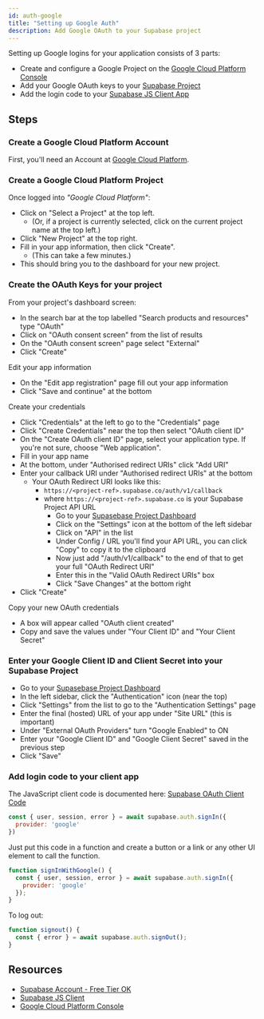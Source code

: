 ```yaml
---
id: auth-google
title: "Setting up Google Auth"
description: Add Google OAuth to your Supabase project
---
```



Setting up Google logins for your application consists of 3 parts:

* Create and configure a Google Project on the [Google Cloud Platform Console](https://console.cloud.google.com/home/dashboard)
* Add your Google OAuth keys to your [Supabase Project](https://supabase.io)
* Add the login code to your [Supabase JS Client App](https://github.com/supabase/supabase-js)

## Steps

### Create a Google Cloud Platform Account

First, you'll need an Account at [Google Cloud Platform](https://console.cloud.google.com/home/dashboard).

### Create a Google Cloud Platform Project

Once logged into *"Google Cloud Platform"*:

- Click on "Select a Project" at the top left.
  - (Or, if a project is currently selected, click on the current project name at the top left.)
- Click "New Project" at the top right.
- Fill in your app information, then click "Create".
  - (This can take a few minutes.)
- This should bring you to the dashboard for your new project.

### Create the OAuth Keys for your project

From your project's dashboard screen:

- In the search bar at the top labelled "Search products and resources" type "OAuth"
- Click on "OAuth consent screen" from the list of results
- On the "OAuth consent screen" page select "External"
- Click "Create"

Edit your app information

- On the "Edit app registration" page fill out your app information
- Click "Save and continue" at the bottom

Create your credentials

- Click "Credentials" at the left to go to the "Credentials" page
- Click "Create Credentials" near the top then select "OAuth client ID"
- On the "Create OAuth client ID" page, select your application type.  If you're not sure, choose "Web application".
- Fill in your app name
- At the bottom, under "Authorised redirect URIs" click "Add URI"
- Enter your callback URI under "Authorised redirect URIs" at the bottom
    - Your OAuth Redirect URI looks like this:
      - `https://<project-ref>.supabase.co/auth/v1/callback`
      - where `https://<project-ref>.supabase.co` is your Supabase Project API URL
          - Go to your [Supasebase Project Dashboard](https://supabase.io)
          - Click on the "Settings" icon at the bottom of the left sidebar
          - Click on "API" in the list
          - Under Config / URL you'll find your API URL, you can click "Copy" to copy it to the clipboard
          - Now just add "/auth/v1/callback" to the end of that to get your full "OAuth Redirect URI"
          - Enter this in the "Valid OAuth Redirect URIs" box
          - Click "Save Changes" at the bottom right
- Click "Create"

Copy your new OAuth credentials

- A box will appear called "OAuth client created"
- Copy and save the values under "Your Client ID" and "Your Client Secret"


### Enter your Google Client ID and Client Secret into your Supabase Project

- Go to your [Supasebase Project Dashboard](https://supabase.io)
- In the left sidebar, click the "Authentication" icon (near the top)
- Click "Settings" from the list to go to the "Authentication Settings" page
- Enter the final (hosted) URL of your app under "Site URL" (this is important)
- Under "External OAuth Providers" turn "Google Enabled" to ON
- Enter your "Google Client ID" and "Google Client Secret" saved in the previous step
- Click "Save"

### Add login code to your client app

The JavaScript client code is documented here: [Supabase OAuth Client Code](https://supabase.io/docs/reference/javascript/auth-signin#sign-in-using-third-party-providers)

```js
const { user, session, error } = await supabase.auth.signIn({
  provider: 'google'
})
```

Just put this code in a function and create a button or a link or any other UI element to call the function.

```js
function signInWithGoogle() {
  const { user, session, error } = await supabase.auth.signIn({
    provider: 'google'
  });
}
```

To log out:

```js
function signout() {
  const { error } = await supabase.auth.signOut();
}
```

## Resources

* [Supabase Account - Free Tier OK](https://supabase.io)
* [Supabase JS Client](https://github.com/supabase/supabase-js)
* [Google Cloud Platform Console](https://console.cloud.google.com/home/dashboard)
